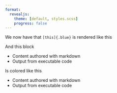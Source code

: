 ```yaml
---
format: 
  revealjs:
    theme: [default, styles.scss]
    progress: false
---
```


We now have that `[this]{.blue}` is rendered like [this]{.blue}

And this block

::: {.teal}  
-   Content authored with markdown  
-   Output from executable code  
:::

Is colored like this

::: {.brown}
-   Content authored with markdown
-   Output from executable code
:::
